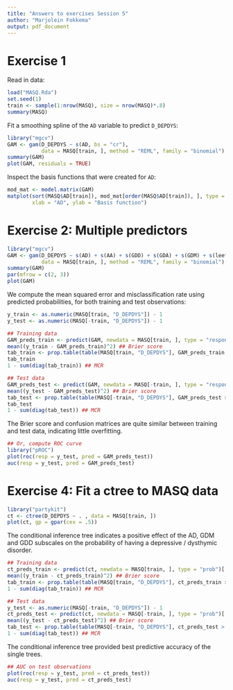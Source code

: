 ```yaml
---
title: "Answers to exercises Session 5"
author: "Marjolein Fokkema"
output: pdf_document
---
```


# Exercise 1

Read in data:

```r
load("MASQ.Rda")
set.seed(1)
train <- sample(1:nrow(MASQ), size = nrow(MASQ)*.8)
summary(MASQ)
```

Fit a smoothing spline of the `AD` variable to predict `D_DEPDYS`:

```r
library("mgcv")
GAM <- gam(D_DEPDYS ~ s(AD, bs = "cr"), 
           data = MASQ[train, ], method = "REML", family = "binomial")
summary(GAM)
plot(GAM, residuals = TRUE)
``` 

Inspect the basis functions that were created for `AD`: 

```r
mod_mat <- model.matrix(GAM)
matplot(sort(MASQ$AD[train]), mod_mat[order(MASQ$AD[train]), ], type = "l",
        xlab = "AD", ylab = "Basis function")
```




# Exercise 2: Multiple predictors

```r
library("mgcv")
GAM <- gam(D_DEPDYS ~ s(AD) + s(AA) + s(GDD) + s(GDA) + s(GDM) + s(leeftijd) + geslacht, 
           data = MASQ[train, ], method = "REML", family = "binomial")
summary(GAM)
par(mfrow = c(2, 3))
plot(GAM)
```

We compute the mean squared error and misclassification rate using predicted probabilities, for both training and test observations:

```r
y_train <- as.numeric(MASQ[train, "D_DEPDYS"]) - 1
y_test <- as.numeric(MASQ[-train, "D_DEPDYS"]) - 1

## Training data
GAM_preds_train <- predict(GAM, newdata = MASQ[train, ], type = "response")
mean((y_train - GAM_preds_train)^2) ## Brier score
tab_train <- prop.table(table(MASQ[train, "D_DEPDYS"], GAM_preds_train > .5)) ## confusion matrix
tab_train
1 - sum(diag(tab_train)) ## MCR

## Test data
GAM_preds_test <- predict(GAM, newdata = MASQ[-train, ], type = "response")
mean((y_test - GAM_preds_test)^2) ## Brier score
tab_test <- prop.table(table(MASQ[-train, "D_DEPDYS"], GAM_preds_test > .5)) ## confusion matrix
tab_test
1 - sum(diag(tab_test)) ## MCR
```

The Brier score and confusion matrices are quite similar between training and test data, indicating little overfitting. 

```r
## Or, compute ROC curve
library("pROC")
plot(roc(resp = y_test, pred = GAM_preds_test))
auc(resp = y_test, pred = GAM_preds_test)
```



\newpage
# Exercise 4: Fit a ctree to MASQ data

```r
library("partykit")
ct <- ctree(D_DEPDYS ~ . , data = MASQ[train, ])
plot(ct, gp = gpar(cex = .5))
```

The conditional inference tree indicates a positive effect of the AD, GDM and GDD subscales on the probability of having a depressive / dysthymic disorder.

```r
## Training data
ct_preds_train <- predict(ct, newdata = MASQ[train, ], type = "prob")[ , 2]
mean((y_train - ct_preds_train)^2) ## Brier score
tab_train <- prop.table(table(MASQ[train, "D_DEPDYS"], ct_preds_train > .5)) ## confusion matrix
1 - sum(diag(tab_train)) ## MCR

## Test data
y_test <- as.numeric(MASQ[-train, "D_DEPDYS"]) - 1
ct_preds_test <- predict(ct, newdata = MASQ[-train, ], type = "prob")[ , 2] 
mean((y_test - ct_preds_test)^2) ## Brier score
tab_test <- prop.table(table(MASQ[-train, "D_DEPDYS"], ct_preds_test > .5)) ## confusion matrix
1 - sum(diag(tab_test)) ## MCR
```

The conditional inference tree provided best predictive accuracy of the single trees. 


```r
## AUC on test observations
plot(roc(resp = y_test, pred = ct_preds_test))
auc(resp = y_test, pred = ct_preds_test)
``` 
